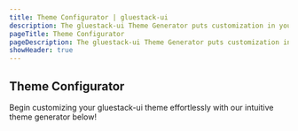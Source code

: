 ```yaml
---
title: Theme Configurator | gluestack-ui
description: The gluestack-ui Theme Generator puts customization in your hands, allowing you to tailor your Gluestack theme to suit your preferences. With this intuitive tool, you can effortlessly adjust your project's theme and colors.
pageTitle: Theme Configurator
pageDescription: The gluestack-ui Theme Generator puts customization in your hands, allowing you to tailor your Gluestack theme to suit your preferences. With this intuitive tool, you can effortlessly adjust your project's theme and colors.
showHeader: true
---
```




<Meta title="ui/Home/Theme Configuration/Theme Configurator" />

## Theme Configurator

Begin customizing your gluestack-ui theme effortlessly with our intuitive theme generator below!

<TokenConfiguratorBaseComponent />
